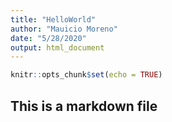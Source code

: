 ---
title: "HelloWorld"
author: "Mauicio Moreno"
date: "5/28/2020"
output: html_document
---

```{r setup, include=FALSE}
knitr::opts_chunk$set(echo = TRUE)
```

## This is a markdown file
